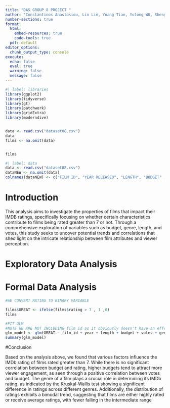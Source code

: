 ---
title: "DAS GROUP 8 PROJECT "
author: "Constantinos Anastasiou, Lin Lin, Yuang Tian, Yutong WU, Shengyuan Xia"
number-sections: true
format: 
  html:
    embed-resources: true
    code-tools: true
  pdf: default
editor_options: 
  chunk_output_type: console
execute:
  echo: false
  eval: true
  warning: false
  message: false
---

```{r}
#| label: libraries
library(ggplot2)
library(tidyverse)
library(gt)
library(patchwork)
library(gridExtra)
library(moderndive)


data <- read.csv("dataset08.csv")
data
films <- na.omit(data)


films
```

```{r}
#| label: data
data <- read.csv("dataset08.csv")
dataNEW <- na.omit(data)
colnames(dataNEW) <- c("FILM ID", "YEAR RELEASED", "LENGTH", "BUDGET" , "VOTES" ,"GENRE" , "RATING") 

```

# Introduction {#sec-Intro}

This analysis aims to investigate the properties of films that impact their IMDB ratings, specifically focusing on whether certain characteristics contribute to films being rated greater than 7 or not. Through a comprehensive exploration of variables such as budget, genre, length, and votes, this study seeks to uncover potential trends and correlations that shed light on the intricate relationship between film attributes and viewer perception.

# Exploratory Data Analysis {#sec-EDA}

# Formal Data Analysis {#sec-FDA}

```{r}

#WE CONVERT RATING TO BINARY VARIABLE

films$GREAT <- ifelse(films$rating > 7 , 1 ,0)
films

#FIT GLM
#NOTE WE ARE NOT INCLUDING film id as it obviously doesn't have an effect on the film's rating
glm_model <- glm(GREAT ~ film_id + year + length + budget + votes + genre , data = films , family = binomial)
summary(glm_model)
```

#Conclusion

Based on the analysis above, we found that various factors influence the IMDb rating of films rated greater than 7. While there is no significant correlation between budget and rating, higher budgets tend to attract more viewer engagement, as seen through a positive correlation between votes and budget. The genre of a film plays a crucial role in determining its IMDb rating, as indicated by the Kruskal-Wallis test showing a significant difference in ratings across different genres. Additionally, the distribution of ratings exhibits a bimodal trend, suggesting that films are either highly rated or receive average ratings, with fewer falling in the intermediate range
